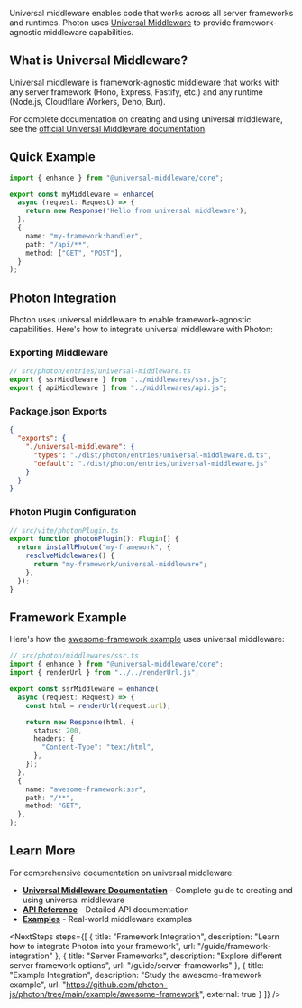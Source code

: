 
<BetaWarning />

Universal middleware enables code that works across all server frameworks and runtimes. Photon uses [Universal Middleware](https://universal-middleware.dev) to provide framework-agnostic middleware capabilities.

## What is Universal Middleware?

Universal middleware is framework-agnostic middleware that works with any server framework (Hono, Express, Fastify, etc.) and any runtime (Node.js, Cloudflare Workers, Deno, Bun).

For complete documentation on creating and using universal middleware, see the [official Universal Middleware documentation](https://universal-middleware.dev).

## Quick Example

```ts
import { enhance } from "@universal-middleware/core";

export const myMiddleware = enhance(
  async (request: Request) => {
    return new Response('Hello from universal middleware');
  },
  {
    name: "my-framework:handler",
    path: "/api/**",
    method: ["GET", "POST"],
  }
);
```

## Photon Integration

Photon uses universal middleware to enable framework-agnostic capabilities. Here's how to integrate universal middleware with Photon:

### Exporting Middleware

```ts
// src/photon/entries/universal-middleware.ts
export { ssrMiddleware } from "../middlewares/ssr.js";
export { apiMiddleware } from "../middlewares/api.js";
```

### Package.json Exports

```json
{
  "exports": {
    "./universal-middleware": {
      "types": "./dist/photon/entries/universal-middleware.d.ts",
      "default": "./dist/photon/entries/universal-middleware.js"
    }
  }
}
```

### Photon Plugin Configuration

```ts
// src/vite/photonPlugin.ts
export function photonPlugin(): Plugin[] {
  return installPhoton("my-framework", {
    resolveMiddlewares() {
      return "my-framework/universal-middleware";
    },
  });
}
```

## Framework Example

Here's how the [awesome-framework example](https://github.com/photon-js/photon/tree/main/example/awesome-framework) uses universal middleware:

```ts
// src/photon/middlewares/ssr.ts
import { enhance } from "@universal-middleware/core";
import { renderUrl } from "../../renderUrl.js";

export const ssrMiddleware = enhance(
  async (request: Request) => {
    const html = renderUrl(request.url);

    return new Response(html, {
      status: 200,
      headers: {
        "Content-Type": "text/html",
      },
    });
  },
  {
    name: "awesome-framework:ssr",
    path: "/**",
    method: "GET",
  },
);
```

## Learn More

For comprehensive documentation on universal middleware:

- **[Universal Middleware Documentation](https://universal-middleware.dev)** - Complete guide to creating and using universal middleware
- **[API Reference](https://universal-middleware.dev/api)** - Detailed API documentation
- **[Examples](https://universal-middleware.dev/examples)** - Real-world middleware examples

<NextSteps steps={[
  {
    title: "Framework Integration",
    description: "Learn how to integrate Photon into your framework",
    url: "/guide/framework-integration"
  },
  {
    title: "Server Frameworks",
    description: "Explore different server framework options",
    url: "/guide/server-frameworks"
  },
  {
    title: "Example Integration",
    description: "Study the awesome-framework example",
    url: "https://github.com/photon-js/photon/tree/main/example/awesome-framework",
    external: true
  }
]} />
